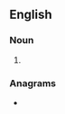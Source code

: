 ==English==

===Noun===
{{head|en|noun plural form}}

# {{plural of|tintack|lang=en}}

===Anagrams===
* {{anagrams|en|a=aciknstt|stink-cat}}